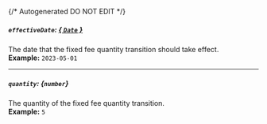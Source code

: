 {/* Autogenerated DO NOT EDIT  */}
##### `effectiveDate`: [*{ `Date` }*](https://developer.mozilla.org/en-US/docs/Web/JavaScript/Reference/Global_Objects/Date)
The date that the fixed fee quantity transition should take effect.
<br/>
**Example:** `2023-05-01`

---
##### `quantity`: *{`number`}*
The quantity of the fixed fee quantity transition.
<br/>
**Example:** `5`


